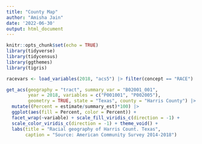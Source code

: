 ```yaml
---
title: "County Map"
author: "Amisha Jain"
date: '2022-06-30'
output: html_document
---
```


```r
knitr::opts_chunk$set(echo = TRUE)
library(tidyverse)
library(tidycensus)
library(ggthemes)
library(tigris)
```

```r
racevars <- load_variables(2018, "acs5") |> filter(concept == "RACE")
```

```r
get_acs(geography = "tract", summary_var = "B02001_001", 
        year = 2018, variables = c("P001001", "P002005"), 
        geometry = TRUE, state = "Texas", county = "Harris County") |> 
  mutate((Percent = estimate/summary_est)*100) |> 
  ggplot(aes(fill = Percent, color = Percent)) + 
  facet_wrap(~variable) + scale_fill_viridis_c(direction = -1) + 
  scale_color_viridis_c(direction = -1) + theme_void() + 
  labs(title = "Racial geography of Harris Count. Texas", 
       caption = "Source: American Community Survey 2014-2018")
```


